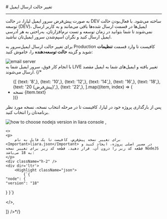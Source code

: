 

<Layout>
<Head>
<title>مستندات تغییر حالت ارسال ایمیل در ایمیل سرور - لیارا</title>
<meta property="og:title" content="مستندات خدمات رایانش ابری لیارا" />
<meta property="og:description" content="مستندات تغییر حالت ارسال ایمیل در ایمیل‌سرور"  />
</Head>
# تغییر حالت ارسال ایمیل
<hr className="mb-2" />


به صورت پیش‌فرض سرور ایمیل لیارا، در حالت <Important>DEV</Important> ساخته می‌شود. با فعال‌بودن حالت توسعه (DEV)، ایمیل‌ها در قسمت ارسال شده‌ها باقی می‌مانند و به کاربر ارسال نمی‌شوند تا شما بتوانید در زمان توسعه و تست نرم‌افزارتان، به‌راحتی به هر آدرسی ایمیل ارسال کنید و نگران اسپم‌شدن سرور ایمیل‌تان نباشید.
<div className="h-4" />

برای تغییر حالت ارسال ایمیل‌سرور به <Important>Production</Important> کافیست تا وارد قسمت **تنظیمات** شوید و گزینه **حالت توسعه‌دهنده** را، خاموش کنید:

<div className="h-4" />
<img src="https://media.liara.ir/docs/turn-off-dev-mode-email-server.png" alt="email server" />
<div className="h-4" />
با انجام کار فوق، سرور ایمیل شما به <Important>LIVE</Important> تغییر یافته و ایمیل‌های شما به ایمیل مقصد ارسال می‌شوند.
{/* <ul className="pr-4">
  {[
    {text: '8',},
    {text: '10',},
    {text: '12',},
    {text: '14',},
    {text: '16',},
    {text: '18',},
    {text: '20 (پیش‌فرض)',},
    {text: '22',},
  ].map((item, index) => (
    <li
      key={index}
      style={{
        textDecorationColor: "#9ca3af"
      }}
    >
        نسخه {item.text}
    </li>
  ))}
</ul>

<Section id="change-default-version" title="تغییر نسخه پیش‌فرض" />
<Tabs 
    tabs={["Liara Console", "Liara CLI"]} 
    content={[
    <>
    <p>پس از بارگذاری پروژه خود در لیارا، کافیست تا در مرحله انتخاب نسخه، نسخه مورد نظر برنامه‌تان را انتخاب کنید.</p>
    <img src="https://media.liara.ir/docs/choose-nodejs-version.png" alt="how to choose nodejs version in liara console" />
    </>,

    <>
    <p>
        برای تغییر نسخه پیش‌فرض، کافیست تا یک فایل به نام <Important>liara.json</Important> در مسیر اصلی پروژه، ایجاد کنید و قطعه کد زیر را درون آن، قرار دهید. قطعه کد زیر برای تغییر نسخه NodeJS به 18 می‌باشد:
    </p>
    <div className="h-2" />
    <div dir='ltr'>
        <Highlight className="json">
            {`{
    "node": {
    "version": "18"
  }
}`}
        </Highlight>
    </div>
    <div className="h-2" />
    </>,

]} 
/>*/}

</Layout>